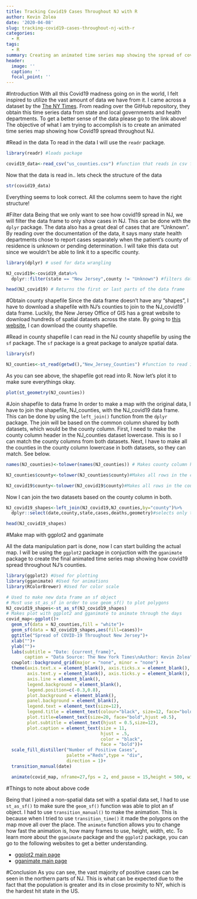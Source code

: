 ---
title: Tracking Covid19 Cases Throughout NJ with R
author: Kevin Zolea
date: '2020-04-08'
slug: tracking-covid19-cases-throughout-nj-with-r
categories:
  - R
tags:
  - R
summary: Creating an animated time series map showing the spread of covid19 throughout NJ using the R programming language.
header:
  image: ''
  caption: ''
  focal_point: ''
---
#Introduction
With all this Covid19 madness going on in the world, I felt inspired to utilize the vast amount of data we have from it. I came across a dataset by the [The NY Times](https://github.com/nytimes/covid-19-data){target="_blank"}. From reading over the GitHub repository, they obtain this time series data from state and local governments and health departments. To get a better sense of the data please go to the link above! The objective of what I am trying to accomplish is to create an animated time series map showing how Covid19 spread throughout NJ. 

#Read in the data
To read in the data I will use the ```readr``` package.
```{r message=FALSE}
library(readr) #loads package

covid19_data<-read_csv("us_counties.csv") #function that reads in csv files


```
Now that the data is read in.. lets check the structure of the data
```{r}

str(covid19_data)
```
Everything seems to look correct. All the columns seem to have the right structure!

#Filter data
Being that we only want to see how covid19 spread in NJ, we will filter the data frame to only show cases in NJ. This can be done with the ```dplyr``` package. The data also has a great deal of cases that are "Unknown". By reading over the documentation of the data, it says many state health departments chose to report cases separately when the patient’s county of residence is unknown or pending determination. I will take this data out since we wouldn't be able to link it to a specific county.
```{r message=FALSE, warning=FALSE}
library(dplyr) # used for data wrangling

NJ_covid19<-covid19_data%>%
  dplyr::filter(state == "New Jersey",county != "Unknown") #filters data frame

head(NJ_covid19) # Returns the first or last parts of the data frame 
```

#Obtain county shapefile
Since the data frame doesn't have any "shapes", I have to download a shapefile with NJ's counties to join to the NJ_covid19 data frame. Luckily, the New Jersey Office of GIS has a great website to download hundreds of spatial datasets across the state. By going to [this website](https://njogis-newjersey.opendata.arcgis.com){target="_blank"}, I can download the county shapefile.

#Read in county shapefile
I can read in the NJ county shapefile by using the ```sf``` package. The ```sf``` package is a great package to analyze spatial data.

```{r message=FALSE, warning=FALSE}
library(sf)

NJ_counties<-st_read(getwd(),"New_Jersey_Counties") #function to read in shapefile

```
As you can see above, the shapefile got read into R. Now let's plot it to make sure everythings okay.

```{r}

plot(st_geometry(NJ_counties)) 

```

#Join shapefile to data frame
In order to make a map with the original data, I have to join the shapefile, NJ_counties, with the NJ_covid19 data frame. This can be done by using the ```left_join()``` function from the ```dplyr``` package. The join will be based on the common column shared by both datasets, which would be the county column. First, I need to make the county column header in the NJ_counties dataset lowercase. This is so I can match the county columns from both datasets. Next, I have to make all the counties in the county column lowercase in both datasets, so they can match. See below.
```{r}
names(NJ_counties)<-tolower(names(NJ_counties)) # Makes county column header lowercase

NJ_counties$county<-tolower(NJ_counties$county)#Makes all rows in the county column lowercase

NJ_covid19$county<-tolower(NJ_covid19$county)#Makes all rows in the county column lowercase
```

Now I can join the two datasets based on the county column in both.

```{r}

NJ_covid19_shapes<-left_join(NJ_covid19,NJ_counties,by="county")%>%
  dplyr::select(date,county,state,cases,deaths,geometry)#selects only the columns of interest

head(NJ_covid19_shapes)
```

#Make map with ggplot2 and gganimate

All the data manipulation part is done, now I can start building the actual map. I will be using the ```ggplot2``` package in conjuction with the ```gganimate``` package to create the final animated time series map showing how covid19 spread throughout NJ's counties.

```{r,message=FALSE, warning=FALSE}
library(ggplot2) #Used for plotting
library(gganimate) #Used for animations
library(RColorBrewer) #Used for color scale 

# Used to make new data frame an sf object
# Must use st_as_sf in order to use geom_sf() to plot polygons
NJ_covid19_shapes<-st_as_sf(NJ_covid19_shapes)
# Makes plot with ggplot2 and gganimate to animate through the days 
covid_map<-ggplot()+
  geom_sf(data = NJ_counties,fill = "white")+
  geom_sf(data = NJ_covid19_shapes,aes(fill=cases))+
  ggtitle("Spread of COVID-19 Throughout New Jersey")+
  xlab("")+
  ylab("")+
  labs(subtitle = "Date: {current_frame}",
       caption = "Data Source: The New York Times\nAuthor: Kevin Zolea")+
  cowplot::background_grid(major = "none", minor = "none") +
  theme(axis.text.x = element_blank(), axis.ticks.x = element_blank(),
        axis.text.y = element_blank(), axis.ticks.y = element_blank(),
        axis.line = element_blank(),
        legend.background = element_blank(),
        legend.position=c(-0.3,0.8),
        plot.background = element_blank(),
        panel.background = element_blank(),
        legend.text = element_text(size=12),
        legend.title = element_text(colour="black", size=12, face="bold"),
        plot.title=element_text(size=20, face="bold",hjust =0.5),
        plot.subtitle = element_text(hjust = 0.5,size=12),
        plot.caption = element_text(size = 11,
                                    hjust = .5,
                                    color = "black",
                                    face = "bold"))+
  scale_fill_distiller("Number of Positive Cases",
                       palette ="Reds",type = "div",
                       direction = 1)+
  transition_manual(date)

  animate(covid_map, nframe=27,fps = 2, end_pause = 15,height = 500, width =500)


```

#Things to note about above code

Being that I joined a non-spatial data set with a spatial data set, I had to use ```st_as_sf()``` to make sure the ```geom_sf()``` function was able to plot an sf object. I had to use ```transition_manual()``` to make the animation. This is because when I tried to use ```transition_time()``` it made the polygons on the map move all over the place. The ```animate``` function allows you to change how fast the animation is, how many frames to use, height, width, etc. To learn more about the ```gganimate``` package and the ```ggplot2``` package, you can go to the following websites to get a better understanding.

* [ggplot2 main page](https://ggplot2.tidyverse.org){target="_blank"}
* [gganimate main page](https://gganimate.com){target="_blank"}

#Conclusion
As you can see, the vast majority of positive cases can be seen in the northern parts of NJ. This is what can be expected due to the fact that the population is greater and its in close proximity to NY, which is the hardest hit state in the US. 
